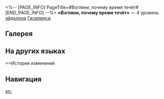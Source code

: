 <%-- [PAGE_INFO]
PageTitle=#Взгляни, почему время течёт#
[END_PAGE_INFO] --%>
{{Эйдолон Инфобокс
|Название         = Взгляни, почему время течёт
|Изображение      = Эйдолон Взгляни, почему время течёт.png
|Персонаж         = Гисиленса
|Уровень          = 4
|Длительность     = 
|Описание         = Во время действия зоны все типы сопротивления всех противников понижаются на 20%.
|Свойство1        = 
|Масштабирование1 = 
}}
'''«Взгляни, почему время течёт»''' — 4 уровень [[эйдолон]]а [[Гисиленса]].

==Галерея==
{{Галерея|position=left|captionalign=center
|Персонаж Гисиленса Эйдолон 4.png|Осколок Эйдолона
}}

==На других языках==
{{На других языках
|en   = Lo, How Time Flows By
|zhs  = 看呀，时间为何流淌
|zht  = 看呀，時間為何流淌
|ja   = {{Rubi|何故|なにゆえ}}、
{{Rubi|時|とき}}は{{Rubi|流|なが}}れるか
|ko   = 보라, 시간은 왜 흐르는가
|es   = Observa por qué fluye el tiempo
|fr   = Observez pourquoi le temps s'écoule
|ru   = Взгляни, почему время течёт
|th   = Lo, How Time Flows By
|vi   = Đưa Mắt Nhìn Kìa, Sao Năm Tháng Lại Trôi
|de   = Sieh nur, warum die Zeit dahinfließt
|id   = Lo, How Time Flows By
|pt   = Vítimas do Tempo em Eterna Vazão
}}

==История изменений
{{История изменений|3.5}}

==Навигация==
{{Навык Навбокс|Гисиленса}}

[[en:]]